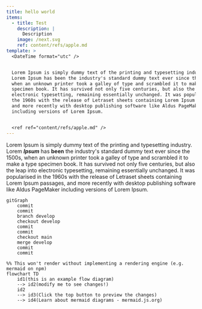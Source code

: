 ```yaml
---
title: hello world
items:
  - title: Test
    description: |
      Description
    image: /next.svg
    ref: content/refs/apple.md
template: >
  <DateTime format="utc" />


  Lorem Ipsum is simply dummy text of the printing and typesetting industry.
  Lorem Ipsum has been the industry's standard dummy text ever since the 1500s,
  when an unknown printer took a galley of type and scrambled it to make a type
  specimen book. It has survived not only five centuries, but also the leap into
  electronic typesetting, remaining essentially unchanged. It was popularised in
  the 1960s with the release of Letraset sheets containing Lorem Ipsum passages,
  and more recently with desktop publishing software like Aldus PageMaker
  including versions of Lorem Ipsum.


  <ref ref="content/refs/apple.md" />
---
```


Lorem Ipsum is simply dummy text of the printing and typesetting industry. Lorem ***Ipsum*** has **been** the industry's standard dummy text ever since the 1500s, when an unknown printer took a galley of type and scrambled it to make a type specimen book. It has survived not only five centuries, but also the leap into electronic typesetting, remaining essentially unchanged. It was popularised in the 1960s with the release of Letraset sheets containing Lorem Ipsum passages, and more recently with desktop publishing software like Aldus PageMaker including versions of Lorem Ipsum.

```mermaid
gitGraph
    commit
    commit
    branch develop
    checkout develop
    commit
    commit
    checkout main
    merge develop
    commit
    commit
```

```mermaid
%% This won't render without implementing a rendering engine (e.g. mermaid on npm)
flowchart TD
    id1(this is an example flow diagram)
    --> id2(modify me to see changes!)
    id2
    --> id3(Click the top button to preview the changes)
    --> id4(Learn about mermaid diagrams - mermaid.js.org)
```
